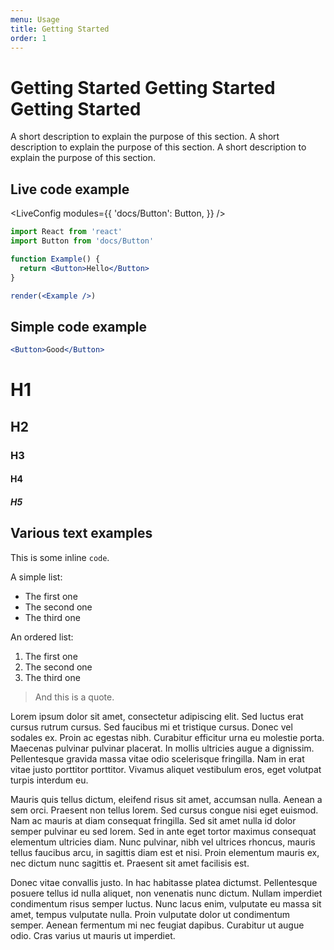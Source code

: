 ```yaml
---
menu: Usage
title: Getting Started
order: 1
---
```



# Getting Started Getting Started Getting Started

A short description to explain the purpose of this section. A short description to explain the purpose of this section. A short description to explain the purpose of this section.

## Live code example

<!-- Configuration of the Live Code -->

<LiveConfig
  modules={{
    'docs/Button': Button,
  }}
/>

<!-- Example of live code -->

```jsx live noInline
import React from 'react'
import Button from 'docs/Button'

function Example() {
  return <Button>Hello</Button>
}

render(<Example />)
```

## Simple code example

```jsx
<Button>Good</Button>
```

# H1

## H2

### H3

#### H4

##### H5

## Various text examples

This is some inline `code`.

A simple list:

- The first one
- The second one
- The third one

An ordered list:

1. The first one
2. The second one
3. The third one

> And this is a quote.

Lorem ipsum dolor sit amet, consectetur adipiscing elit. Sed luctus erat cursus rutrum cursus. Sed faucibus mi et tristique cursus. Donec vel sodales ex. Proin ac egestas nibh. Curabitur efficitur urna eu molestie porta. Maecenas pulvinar pulvinar placerat. In mollis ultricies augue a dignissim. Pellentesque gravida massa vitae odio scelerisque fringilla. Nam in erat vitae justo porttitor porttitor. Vivamus aliquet vestibulum eros, eget volutpat turpis interdum eu.

Mauris quis tellus dictum, eleifend risus sit amet, accumsan nulla. Aenean a sem orci. Praesent non tellus lorem. Sed cursus congue nisi eget euismod. Nam ac mauris at diam consequat fringilla. Sed sit amet nulla id dolor semper pulvinar eu sed lorem. Sed in ante eget tortor maximus consequat elementum ultricies diam. Nunc pulvinar, nibh vel ultrices rhoncus, mauris tellus faucibus arcu, in sagittis diam est et nisi. Proin elementum mauris ex, nec dictum nunc sagittis et. Praesent sit amet facilisis est.

Donec vitae convallis justo. In hac habitasse platea dictumst. Pellentesque posuere tellus id nulla aliquet, non venenatis nunc dictum. Nullam imperdiet condimentum risus semper luctus. Nunc lacus enim, vulputate eu massa sit amet, tempus vulputate nulla. Proin vulputate dolor ut condimentum semper. Aenean fermentum mi nec feugiat dapibus. Curabitur ut augue odio. Cras varius ut mauris ut imperdiet.
